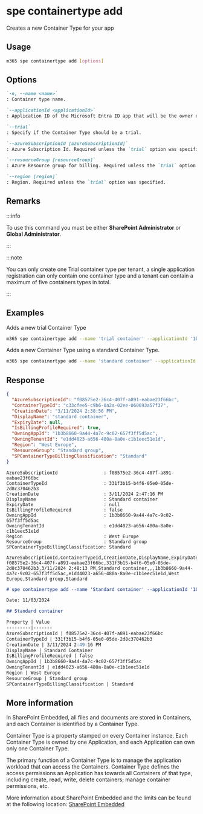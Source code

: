 
# spe containertype add

Creates a new Container Type for your app

## Usage

```sh
m365 spe containertype add [options]
```

## Options

```md definition-list
`-n, --name <name>`
: Container type name.

`--applicationId <applicationId>`
: Application ID of the Microsoft Entra ID app that will be the owner of the Container Type.

`--trial`
: Specify if the Container Type should be a trial.

`--azureSubscriptionId [azureSubscriptionId]`
: Azure Subscription Id. Required unless the `trial` option was specified.

`--resourceGroup [resourceGroup]`
: Azure Resource group for billing. Required unless the `trial` option was specified.

`--region [region]`
: Region. Required unless the `trial` option was specified.
```

<Global />

## Remarks

:::info

To use this command you must be either **SharePoint Administrator** or **Global Administrator**.

:::

:::note

You can only create one Trial container type per tenant, a single application registration can only contain one container type and a tenant can contain a maximum of five containers types in total.

:::

## Examples

Adds a new trial Container Type

```sh
m365 spe containertype add --name 'trial container' --applicationId '1b3b8660-9a44-4a7c-9c02-657f3ff5d5ac' --trial
```

Adds a new Container Type using a standard Container Type.

```sh
m365 spe containertype add --name 'standard container' --applicationId '1b3b8660-9a44-4a7c-9c02-657f3ff5d5ac' --azureSubscriptionId 'f08575e2-36c4-407f-a891-eabae23f66bc' --region 'West Europe' --resourceGroup 'Standard group'
```

## Response

<Tabs>
  <TabItem value="JSON">

  ```json
  {
    "AzureSubscriptionId": "f08575e2-36c4-407f-a891-eabae23f66bc",
    "ContainerTypeId": "c33cfee5-c9b6-0a2a-02ee-060693a57f37",
    "CreationDate": "3/11/2024 2:38:56 PM",
    "DisplayName": "standard container",
    "ExpiryDate": null,
    "IsBillingProfileRequired": true,
    "OwningAppId": "1b3b8660-9a44-4a7c-9c02-657f3ff5d5ac",
    "OwningTenantId": "e1dd4023-a656-480a-8a0e-c1b1eec51e1d",
    "Region": "West Europe",
    "ResourceGroup": "Standard group",
    "SPContainerTypeBillingClassification": "Standard"
  }
  ```

  </TabItem>
  <TabItem value="Text">

  ```text
  AzureSubscriptionId                 : f08575e2-36c4-407f-a891-eabae23f66bc
  ContainerTypeId                     : 331f3b15-b4f6-05e0-05de-2d8c370462b3
  CreationDate                        : 3/11/2024 2:47:16 PM
  DisplayName                         : Standard container
  ExpiryDate                          : null
  IsBillingProfileRequired            : false
  OwningAppId                         : 1b3b8660-9a44-4a7c-9c02-657f3ff5d5ac
  OwningTenantId                      : e1dd4023-a656-480a-8a0e-c1b1eec51e1d
  Region                              : West Europe
  ResourceGroup                       : Standard group
  SPContainerTypeBillingClassification: Standard
  ```

  </TabItem>
  <TabItem value="CSV">

  ```csv
  AzureSubscriptionId,ContainerTypeId,CreationDate,DisplayName,ExpiryDate,IsBillingProfileRequired,OwningAppId,OwningTenantId,Region,ResourceGroup,SPContainerTypeBillingClassification
  f08575e2-36c4-407f-a891-eabae23f66bc,331f3b15-b4f6-05e0-05de-2d8c370462b3,3/11/2024 2:48:13 PM,Standard container,,,1b3b8660-9a44-4a7c-9c02-657f3ff5d5ac,e1dd4023-a656-480a-8a0e-c1b1eec51e1d,West Europe,Standard group,Standard
  ```

  </TabItem>
  <TabItem value="Markdown">

  ```md
  # spe containertype add --name 'Standard container' --applicationId '1b3b8660-9a44-4a7c-9c02-657f3ff5d5ac' --azureSubscriptionId 'f08575e2-36c4-407f-a891-eabae23f66bc' --region 'West Europe' --resourceGroup 'Standard group'

  Date: 11/03/2024

  ## Standard container

  Property | Value
  ---------|-------
  AzureSubscriptionId | f08575e2-36c4-407f-a891-eabae23f66bc
  ContainerTypeId | 331f3b15-b4f6-05e0-05de-2d8c370462b3
  CreationDate | 3/11/2024 2:49:16 PM
  DisplayName | Standard Container
  IsBillingProfileRequired | false
  OwningAppId | 1b3b8660-9a44-4a7c-9c02-657f3ff5d5ac
  OwningTenantId | e1dd4023-a656-480a-8a0e-c1b1eec51e1d
  Region | West Europe
  ResourceGroup | Standard group
  SPContainerTypeBillingClassification | Standard
  ```

  </TabItem>
</Tabs>

## More information

In SharePoint Embedded, all files and documents are stored in Containers, and each Container is identified by a Container Type.

Container Type is a property stamped on every Container instance. Each Container Type is owned by one Application, and each Application can own only one Container Type.

The primary function of a Container Type is to manage the application workload that can access the Containers. Container Type defines the access permissions an Application has towards all Containers of that type, including create, read, write, delete containers; manage container permissions, etc.

More information about SharePoint Embedded and the limits can be found at the following location: [SharePoint Embedded](https://learn.microsoft.com/en-us/sharepoint/dev/embedded/concepts/app-concepts/containertypes#sharepoint-embedded-trial-container-types)
